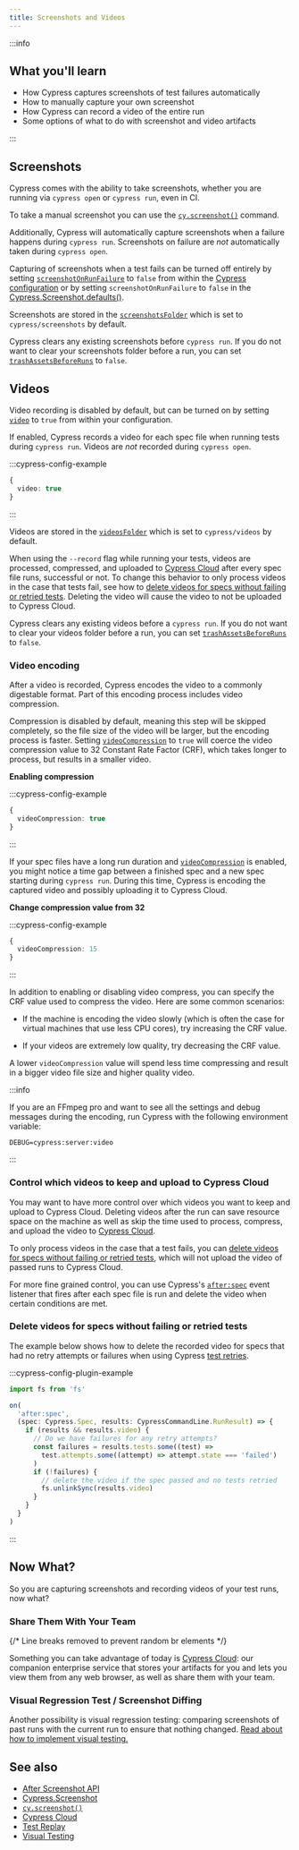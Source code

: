 ```yaml
---
title: Screenshots and Videos
---
```


:::info

## <Icon name="graduation-cap" /> What you'll learn

- How Cypress captures screenshots of test failures automatically
- How to manually capture your own screenshot
- How Cypress can record a video of the entire run
- Some options of what to do with screenshot and video artifacts

:::

<TestReplayInfo />

## Screenshots

Cypress comes with the ability to take screenshots, whether you are running via
`cypress open` or `cypress run`, even in CI.

To take a manual screenshot you can use the
[`cy.screenshot()`](/api/commands/screenshot) command.

Additionally, Cypress will automatically capture screenshots when a failure
happens during `cypress run`. Screenshots on failure are _not_ automatically
taken during `cypress open`.

Capturing of screenshots when a test fails can be turned off entirely by setting
[`screenshotOnRunFailure`](/app/references/configuration#Screenshots) to
`false` from within the
[Cypress configuration](/app/references/configuration) or by setting
`screenshotOnRunFailure` to `false` in the
[Cypress.Screenshot.defaults()](/api/cypress-api/screenshot-api).

Screenshots are stored in the
[`screenshotsFolder`](/app/references/configuration#Screenshots) which is set
to `cypress/screenshots` by default.

Cypress clears any existing screenshots before `cypress run`. If you do not want
to clear your screenshots folder before a run, you can set
[`trashAssetsBeforeRuns`](/app/references/configuration#Screenshots) to
`false`.

## Videos

<VideoRecordingSupportedBrowsers />

Video recording is disabled by default, but can be turned on by setting
[`video`](/app/references/configuration#Videos) to `true` from within your
configuration.

If enabled, Cypress records a video for each spec file when running tests during
`cypress run`. Videos are _not_ recorded during `cypress open`.

:::cypress-config-example

```ts
{
  video: true
}
```

:::

Videos are stored in the
[`videosFolder`](/app/references/configuration#Videos) which is set to
`cypress/videos` by default.

When using the `--record` flag while running your tests, videos are processed,
compressed, and uploaded to [Cypress Cloud](/cloud/get-started/introduction) after
every spec file runs, successful or not. To change this behavior to only process
videos in the case that tests fail, see how to
[delete videos for specs without failing or retried tests](/app/guides/screenshots-and-videos#Delete-videos-for-specs-without-failing-or-retried-tests).
Deleting the video will cause the video to not be uploaded to Cypress Cloud.

Cypress clears any existing videos before a `cypress run`. If you do not want to
clear your videos folder before a run, you can set
[`trashAssetsBeforeRuns`](/app/references/configuration#Videos) to `false`.

### Video encoding

After a video is recorded, Cypress encodes the video to a commonly digestable
format. Part of this encoding process includes video compression.

Compression is disabled by default, meaning this step will be skipped
completely, so the file size of the video will be larger, but the encoding
process is faster. Setting
[`videoCompression`](/app/references/configuration#Videos) to `true` will
coerce the video compression value to 32 Constant Rate Factor (CRF), which takes
longer to process, but results in a smaller video.

**Enabling compression**

:::cypress-config-example

```ts
{
  videoCompression: true
}
```

:::

If your spec files have a long run duration and
[`videoCompression`](/app/references/configuration#Videos) is enabled, you
might notice a time gap between a finished spec and a new spec starting during
`cypress run`. During this time, Cypress is encoding the captured video and
possibly uploading it to Cypress Cloud.

**Change compression value from 32**

:::cypress-config-example

```ts
{
  videoCompression: 15
}
```

:::

In addition to enabling or disabling video compress, you can specify the CRF
value used to compress the video. Here are some common scenarios:

- If the machine is encoding the video slowly (which is often the case for
  virtual machines that use less CPU cores), try increasing the CRF value.

- If your videos are extremely low quality, try decreasing the CRF value.

A lower `videoCompression` value will spend less time compressing and result in
a bigger video file size and higher quality video.

:::info

If you are an FFmpeg pro and want to see all the settings and debug messages
during the encoding, run Cypress with the following environment variable:

```shell
DEBUG=cypress:server:video
```

:::

### Control which videos to keep and upload to Cypress Cloud

You may want to have more control over which videos you want to keep and upload
to Cypress Cloud. Deleting videos after the run can save resource space on the
machine as well as skip the time used to process, compress, and upload the video
to [Cypress Cloud](/cloud/get-started/introduction).

To only process videos in the case that a test fails, you can
[delete videos for specs without failing or retried tests](/app/guides/screenshots-and-videos#Delete-videos-for-specs-without-failing-or-retried-tests),
which will not upload the video of passed runs to Cypress Cloud.

For more fine grained control, you can use Cypress's
[`after:spec`](/api/node-events/after-spec-api) event listener that fires after each
spec file is run and delete the video when certain conditions are met.

### Delete videos for specs without failing or retried tests

The example below shows how to delete the recorded video for specs that had no
retry attempts or failures when using Cypress
[test retries](/app/guides/test-retries).

:::cypress-config-plugin-example

```ts
import fs from 'fs'
```

```ts
on(
  'after:spec',
  (spec: Cypress.Spec, results: CypressCommandLine.RunResult) => {
    if (results && results.video) {
      // Do we have failures for any retry attempts?
      const failures = results.tests.some((test) =>
        test.attempts.some((attempt) => attempt.state === 'failed')
      )
      if (!failures) {
        // delete the video if the spec passed and no tests retried
        fs.unlinkSync(results.video)
      }
    }
  }
)
```

:::

## Now What?

So you are capturing screenshots and recording videos of your test runs, now
what?

### Share Them With Your Team

{/* Line breaks removed to prevent random br elements */}

Something you can take advantage of today is
[Cypress Cloud](/cloud/get-started/introduction): our companion enterprise service
that stores your artifacts for you and lets you view them from any web browser,
as well as share them with your team.

### Visual Regression Test / Screenshot Diffing

Another possibility is visual regression testing: comparing screenshots of past
runs with the current run to ensure that nothing changed.
[Read about how to implement visual testing.](/app/tooling/visual-testing)

## See also

- [After Screenshot API](/api/node-events/after-screenshot-api)
- [Cypress.Screenshot](/api/cypress-api/screenshot-api)
- [`cy.screenshot()`](/api/commands/screenshot)
- [Cypress Cloud](/cloud/get-started/introduction)
- [Test Replay](/cloud/features/test-replay)
- [Visual Testing](/app/tooling/visual-testing)
